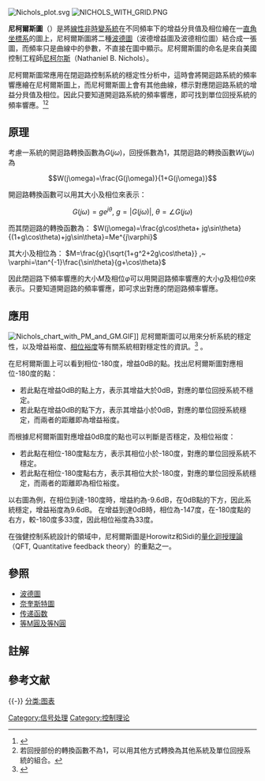 {{noteTA
|1=zh-hans:环;zh-hant:迴路;
}}

[[File:Nichols_plot.svg|thumb]]
[[File:NICHOLS_WITH_GRID.PNG|thumb]]

'''尼柯爾斯圖'''（{{lang-en|'''Nichols plot'''}}）是將[[线性时不变系统理论|線性非時變系統]]在不同頻率下的增益分貝值及相位繪在一[[直角坐標系|直角坐標系]]的圖上，尼柯爾斯圖將二種[[波德圖|波德圖]]（波德增益圖及波德相位圖）結合成一張圖，而頻率只是曲線中的參數，不直接在圖中顯示。尼柯爾斯圖的命名是來自美國控制工程師[[尼柯尔斯|尼柯尔斯]]（Nathaniel B. Nichols）。

尼柯爾斯圖常應用在閉迴路控制系統的穩定性分析中，這時會將開迴路系統的頻率響應繪在尼柯爾斯圖上，而尼柯爾斯圖上會有其他曲線，標示對應閉迴路系統的增益分貝值及相位。因此只要知道開迴路系統的頻率響應，即可找到單位回授系統的頻率響應。<ref>{{cite book 
|author=Richard C. Dorf
|coauthors=Robert H. Bishop
|title=Modern Control Systems
|year= 1995
|publisher=Addison Wesley
|pages=473 
|isbn= 0-201-50174-0}}</ref><ref group="註解">若回授部份的轉換函數不為1，可以用其他方式轉換為其他系統及單位回授系統的組合。</ref>

==原理==
<!--[[File:Negativefeedback.png|thumb]]-->
考慮一系統的開迴路轉換函數為<math>G(j\omega)</math>，回授係數為1，其閉迴路的轉換函數<math>W(j\omega)</math>為
:<math>W(j\omega)=\frac{G(j\omega)}{1+G(j\omega)}</math>

開迴路轉換函數可以用其大小及相位來表示：
:<math> G(j\omega)=ge^{j\theta},~ g=|G(j\omega)|,~ \theta=\angle G(j\omega) </math>

而其閉迴路的轉換函數為：
<math>W(j\omega)=\frac{g\cos\theta+ jg\sin\theta}{(1+g\cos\theta)+jg\sin\theta}=Me^{j\varphi}</math>

其大小及相位為：
<math> M=\frac{g}{\sqrt{1+g^2+2g\cos\theta}} ,~ \varphi=\tan^{-1}\frac{\sin\theta}{g+\cos\theta} </math>

因此閉迴路下頻率響應的大小<math>M</math>及相位<math>\varphi</math>可以用開迴路頻率響應的大小<math>g</math>及相位<math>\theta</math>來表示。只要知道開迴路的頻率響應，即可求出對應的閉迴路頻率響應。

==應用==
[[File:Nichols_chart_with_PM_and_GM.GIF|thumb]]]]
尼柯爾斯圖可以用來分析系統的穩定性，以及增益裕度、[[相位裕度|相位裕度]]等有關系統相對穩定性的資訊。<ref>{{cite book 
|author=I.J.Nagrath 
|coauthors= M.Gopal
|title=Control System Engineering 
|year= 1984
|publisher=Wiley 
|pages=308
|isbn= 957-9590-53-2}}</ref>
。

在尼柯爾斯圖上可以看到相位-180度，增益0dB的點。找出尼柯爾斯圖對應相位-180度的點：
*若此點在增益0dB的點上方，表示其增益大於0dB，對應的單位回授系統不穩定。
*若此點在增益0dB的點下方，表示其增益小於0dB，對應的單位回授系統穩定，而兩者的距離即為增益裕度。

而根據尼柯爾斯圖對應增益0dB度的點也可以判斷是否穩定，及相位裕度：
*若此點在相位-180度點左方，表示其相位小於-180度，對應的單位回授系統不穩定。
*若此點在相位-180度點右方，表示其相位大於-180度，對應的單位回授系統穩定，而兩者的距離即為相位裕度。

以右圖為例，在相位到達-180度時，增益約為-9.6dB，在0dB點的下方，因此系統穩定，增益裕度為9.6dB。
在增益到達0dB時，相位為-147度，在-180度點的右方，較-180度多33度，因此相位裕度為33度。

在強健控制系統設計的領域中，尼柯爾斯圖是Horowitz和Sidi的[[量化迴授理論|量化迴授理論]]（QFT, Quantitative feedback theory）的重點之一。

==參照==
* [[波德圖|波德圖]]
* [[奈奎斯特圖|奈奎斯特圖]]
* [[传递函数|传递函数]]
* [[等M圓及等N圓|等M圓及等N圓]]

==註解==
<references group="註解"/>

==參考文献==
{{reflist}}
{{-}}
{{自動控制}}
[[分类:图表|分类:图表]]
[[Category:信号处理|Category:信号处理]]
[[Category:控制理论|Category:控制理论]]